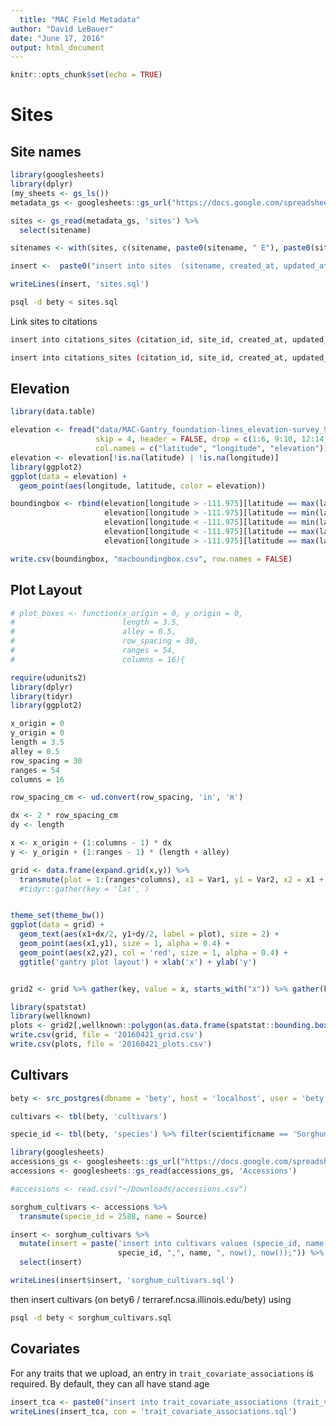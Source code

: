 ```yaml
---
  title: "MAC Field Metadata"
author: "David LeBauer"
date: "June 17, 2016"
output: html_document
---
```

  
  ```r
knitr::opts_chunk$set(echo = TRUE)
```

# Sites

## Site names

```r
library(googlesheets)
library(dplyr)
(my_sheets <- gs_ls())
metadata_gs <- googlesheets::gs_url("https://docs.google.com/spreadsheets/d/1s-kQc3K0h4-hfwMzKOU_zpRXN5loByIpKW8Rvw76mh0")

sites <- gs_read(metadata_gs, 'sites') %>% 
  select(sitename)

sitenames <- with(sites, c(sitename, paste0(sitename, " E"), paste0(sitename, " W")))

insert <-  paste0("insert into sites  (sitename, created_at, updated_at) values('", sitenames, "', now(), now());")

writeLines(insert, 'sites.sql')
```

```sh
psql -d bety < sites.sql
```

Link sites to citations

```sh
insert into citations_sites (citation_id, site_id, created_at, updated_at) select 6000000001, id, now(), now() from sites where sitename like 'MAC%';

insert into citations_sites (citation_id, site_id, created_at, updated_at) select 6000000002, id, now(), now() from sites where sitename like 'MAC%';
```

## Elevation

```r
library(data.table)

elevation <- fread("data/MAC-Gantry_foundation-lines_elevation-survey_9-15-2015.csv",
                   skip = 4, header = FALSE, drop = c(1:6, 9:10, 12:14), 
                   col.names = c("latitude", "longitude", "elevation"))
elevation <- elevation[!is.na(latitude) | !is.na(longitude)]
library(ggplot2)
ggplot(data = elevation) +
  geom_point(aes(longitude, latitude, color = elevation))

boundingbox <- rbind(elevation[longitude > -111.975][latitude == max(latitude)],
                     elevation[longitude > -111.975][latitude == min(latitude)],
                     elevation[longitude < -111.975][latitude == min(latitude)],
                     elevation[longitude < -111.975][latitude == max(latitude)],
                     elevation[longitude > -111.975][latitude == max(latitude)])

write.csv(boundingbox, "macboundingbox.csv", row.names = FALSE)

```

## Plot Layout


```r
# plot_boxes <- function(x_origin = 0, y_origin = 0,
#                        length = 3.5,
#                        alley = 0.5,
#                        row_spacing = 30, 
#                        ranges = 54, 
#                        columns = 16){

require(udunits2)
library(dplyr)
library(tidyr)
library(ggplot2)

x_origin = 0 
y_origin = 0
length = 3.5
alley = 0.5
row_spacing = 30
ranges = 54
columns = 16

row_spacing_cm <- ud.convert(row_spacing, 'in', 'm')

dx <- 2 * row_spacing_cm
dy <- length

x <- x_origin + (1:columns - 1) * dx
y <- y_origin + (1:ranges - 1) * (length + alley) 

grid <- data.frame(expand.grid(x,y)) %>% 
  transmute(plot = 1:(ranges*columns), x1 = Var1, y1 = Var2, x2 = x1 + dx, y2 = y1 + dy) #%>% 
  #tidyr::gather(key = 'lat', )


theme_set(theme_bw())
ggplot(data = grid) + 
  geom_text(aes(x1+dx/2, y1+dy/2, label = plot), size = 2) +
  geom_point(aes(x1,y1), size = 1, alpha = 0.4) + 
  geom_point(aes(x2,y2), col = 'red', size = 1, alpha = 0.4) +
  ggtitle('gantry plot layout') + xlab('x') + ylab('y')


grid2 <- grid %>% gather(key, value = x, starts_with("x")) %>% gather(key2, value = y, starts_with("y"))   %>% select(-starts_with("key"))  %>% arrange(plot) %>% setDT

library(spatstat)
library(wellknown)
plots <- grid2[,wellknown::polygon(as.data.frame(spatstat::bounding.box.xy(x, y))), by=plot] 
write.csv(grid, file = '20160421_grid.csv')
write.csv(plots, file = '20160421_plots.csv')

```


## Cultivars

```r
bety <- src_postgres(dbname = 'bety', host = 'localhost', user = 'bety', password = 'bety')

cultivars <- tbl(bety, 'cultivars')

specie_id <- tbl(bety, 'species') %>% filter(scientificname == 'Sorghum bicolor') %>% select(id)

library(googlesheets)
accessions_gs <- googlesheets::gs_url("https://docs.google.com/spreadsheets/d/1Nfabx_n1rNlO6NW3olD8MAibJ3KHnOMmMwOYYw4wwGc")
accessions <- googlesheets::gs_read(accessions_gs, 'Accessions')

#accessions <- read.csv("~/Downloads/accessions.csv")

sorghum_cultivars <- accessions %>% 
  transmute(specie_id = 2588, name = Source)

insert <- sorghum_cultivars %>% 
  mutate(insert = paste('insert into cultivars values (specie_id, name, created_at, updated_at) values(', 
                        specie_id, ",", name, ", now(), now());")) %>% 
  select(insert)

writeLines(insert$insert, 'sorghum_cultivars.sql')
```

then insert cultivars (on bety6 / terraref.ncsa.illinois.edu/bety) using

```sh
psql -d bety < sorghum_cultivars.sql
```

## Covariates

For any traits that we upload, an entry in `trait_covariate_associations` is required. By default, they can all have stand age


```r
insert_tca <- paste0("insert into trait_covariate_associations (trait_variable_id, covariate_variable_id, required) values (", 6000000001:6000000008, ", 343, 'f');")
writeLines(insert_tca, con = 'trait_covariate_associations.sql')
```